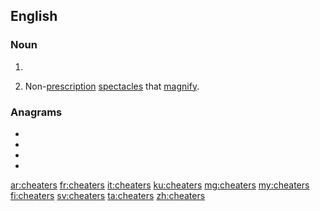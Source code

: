==English==

===Noun===
{{head|en|noun plural form}}

# {{plural of|cheater|lang=en}}
# {{lb|en|informal|plurale tantum}} Non-[[prescription]] [[spectacles]] that [[magnify]].

===Anagrams===
* {{l|en|Cheaster}}
* {{l|en|hectares}}
* {{l|en|recheats}}
* {{l|en|teachers}}

[[ar:cheaters]]
[[fr:cheaters]]
[[it:cheaters]]
[[ku:cheaters]]
[[mg:cheaters]]
[[my:cheaters]]
[[fi:cheaters]]
[[sv:cheaters]]
[[ta:cheaters]]
[[zh:cheaters]]